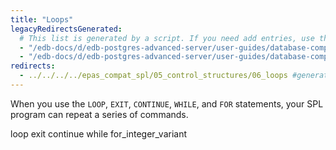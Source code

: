 ```yaml
---
title: "Loops"
legacyRedirectsGenerated:
  # This list is generated by a script. If you need add entries, use the `legacyRedirects` key.
  - "/edb-docs/d/edb-postgres-advanced-server/user-guides/database-compatibility-for-oracle-developers-guide/9.6/Database_Compatibility_for_Oracle_Developers_Guide_v9.6.1.067.html"
  - "/edb-docs/d/edb-postgres-advanced-server/user-guides/database-compatibility-for-oracle-developers-guide/9.5/Database_Compatibility_for_Oracle_Developers_Guide.1.161.html"
redirects:
  - ../../../../epas_compat_spl/05_control_structures/06_loops #generated for docs/epas/reorg-role-use-case-mode
---
```


<div id="loops" class="registered_link"></div>

When you use the `LOOP`, `EXIT`, `CONTINUE`, `WHILE`, and `FOR` statements, your SPL program can repeat a series of commands.

<div class="toctree" maxdepth="3">

loop exit continue while for_integer_variant

</div>
